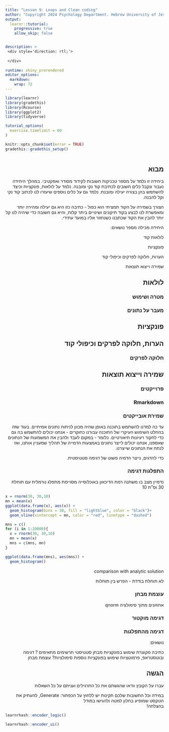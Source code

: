 ```yaml
---
title: "Lesson 9: Loops and Clean coding" 
author: "Copyright 2024 Psychology Department. Hebrew University of Jerusalem. All rights reserved"
output:
  learnr::tutorial:
    progressive: true
    allow_skip: false


description: >
 <div style='direction: rtl;'>
 
 </div>
       
runtime: shiny_prerendered  
editor_options: 
  markdown: 
    wrap: 72
---
```



```{=html}
<style>
h1, h2, h3, h4, h5, h6 {
  direction: rtl;
}
p {
  direction: rtl;
}
.text-block1 {
  direction: rtl;       /* Set text direction to right-to-left */
  text-align: right;
  background-color: #e7f3fe; /* Light grey background */
  padding: 10px;
  border-radius: 5px;
  border: 1px solid #ddd; /* Light border */
  margin: 10px 0; /* Space around the block */
}
</style>

```

```r
library(learnr)
library(gradethis)
library(Rcourse)
library(ggplot2)
library(tidyverse)

tutorial_options(
  exercise.timelimit = 60
)

knitr::opts_chunk$set(error = TRUE)
gradethis::gradethis_setup()
```

```r

```

## מבוא

ביחידה זו נלמד על מספר טכניקות חשובות לקידוד מסודר ואפקטיבי. במהלך היחידה נעבור 
ונקבל כלים חשובים לכתיבת קוד נקי ומובנה. נלמד על לולאות, פונקציות וכיצד להשתמש בהן בצורה יעילה ומובנת. נלמד גם על כלים נוספים שיעזרו לנו לכתוב קוד נקי וקל להבנה.


הצורך בשמירה על הקוד תמציתי הוא כפול - כתיבה כזו היא גם יעילה ומהירה יותר ומאפשרת לנו לבצע בקוד תיקונים ושינויים ביתר קלות, והיא גם חשובה כדי שיהיה לנו קל יותר להבין את הקוד שכתבנו כשנחזור אליו במועד עתידי.

היחידה מכילה מספר נושאים:

 לולאות קוד
 
 פונקציות
 
 הערות, חלוקה לפרקים וכיפולי קוד
 
 שמירה וייצוא תוצאות


## לולאות

### מטרה ושימוש
### מעבר על נתונים

## פונקציות

## הערות, חלוקה לפרקים וכיפולי קוד

### חלוקה לפרקים

## שמירה וייצוא תוצאות

### פרוייקטים
### Rmarkdown
### שמירת אובייקטים



עד כה למדנו להשתמש בתוכנה באופן שהיה מכוון לניתוח נתונים אמיתיים. בעוד שזה בהחלט השימוש העיקרי של התוכנה עבורנו כחוקרים - אנחנו יכולים להתשמש בה גם כדי לחקור רעיונות תיאורטיים. כלומר - במקום לעבד ולהבין את המשמעות של הנתונים שאספנו, אנחנו יכולים לייצר נתונים באמצעות הדמייה של תהליך שמעניין אותנו, ואז לנתח את הנתונים שייצרנו.

כדי להדגים, נייצר הדמיה פשוט של דגימה סטטיסטית.

### התפלגות דגימה

נדמיין מצב בו משתנה רמת הדיכאון באוכלוסייה מסויימת מתפלג נורמלית עם תוחלת 30 וס"ת 10 

```r
x = rnorm(30, 30,10)
mn = mean(x)
ggplot(data.frame(x), aes(x)) +
  geom_histogram(bins = 30, fill = "lightblue", color = "black")+
  geom_vline(xintercept = mn, color = "red", linetype = "dashed")

```

```r
mns = c()
for (i in 1:20000){
  x = rnorm(30, 30,10)
  mn = mean(x)
  mns = c(mns, mn)
}

ggplot(data.frame(mns), aes(mns)) +
  geom_histogram()

```

comparison with analytic solution

לא תוחלת בודדת - הפרש בין תוחלות

### עוצמת מבחן

אחוזונים מתוך סימולציה
qnorm





### דגימה מוקטור
### דגימה מהתפלגות

נושאים:

כתיבה מקוצרת
שימוש בפונקציות מבחן סטטיסטי
תרשימים מתאימים ?
דגימה ובוטסטראפ, פרמוטציות
שימוש בפונקציות נוספות
סימולציות? עוצמת מבחן



## הגשה
  עברו על הקובץ וודאו שהגשתם את כל התרגילים ועניתם על כל השאלות
  
  במידה וכל התשובות שלכם תקינות יש ללחוץ על הכפתור:  Generate, להעתיק את הטקסט שמופיע בחלון למטה ולהגישו במודל  
  בהצלחה!

```r
learnrhash::encoder_logic()
```

```r
learnrhash::encoder_ui()
```